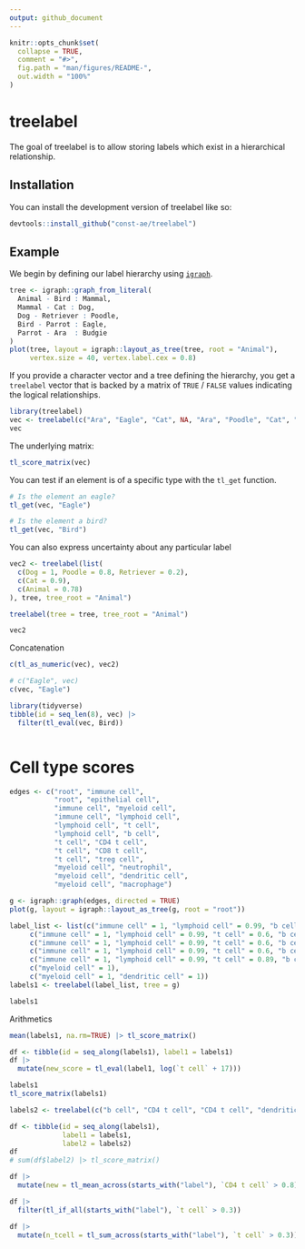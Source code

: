 ```yaml
---
output: github_document
---
```


<!-- README.md is generated from README.Rmd. Please edit that file -->

```r
knitr::opts_chunk$set(
  collapse = TRUE,
  comment = "#>",
  fig.path = "man/figures/README-",
  out.width = "100%"
)
```

# treelabel

<!-- badges: start -->
<!-- badges: end -->

The goal of treelabel is to allow storing labels which exist in a hierarchical relationship.

## Installation

You can install the development version of treelabel like so:

``` r
devtools::install_github("const-ae/treelabel")
```

## Example

We begin by defining our label hierarchy using [`igraph`](https://r.igraph.org/articles/igraph.html).

```r
tree <- igraph::graph_from_literal(
  Animal - Bird : Mammal,
  Mammal - Cat : Dog,
  Dog - Retriever : Poodle,
  Bird - Parrot : Eagle,
  Parrot - Ara  : Budgie
)
plot(tree, layout = igraph::layout_as_tree(tree, root = "Animal"),
     vertex.size = 40, vertex.label.cex = 0.8)
```


If you provide a character vector and a tree defining the hierarchy, you get a `treelabel` vector that is backed by a matrix of `TRUE` / `FALSE` values indicating the logical relationships.

```r
library(treelabel)
vec <- treelabel(c("Ara", "Eagle", "Cat", NA, "Ara", "Poodle", "Cat", "Cat"), tree = tree, tree_root = "Animal")
vec
```

The underlying matrix:
```r
tl_score_matrix(vec)
```


You can test if an element is of a specific type with the `tl_get` function.

```r
# Is the element an eagle?
tl_get(vec, "Eagle")

# Is the element a bird?
tl_get(vec, "Bird")
```


You can also express uncertainty about any particular label

```r
vec2 <- treelabel(list(
  c(Dog = 1, Poodle = 0.8, Retriever = 0.2),
  c(Cat = 0.9),
  c(Animal = 0.78)
), tree, tree_root = "Animal")

treelabel(tree = tree, tree_root = "Animal")

vec2
```

Concatenation

```r
c(tl_as_numeric(vec), vec2)

# c("Eagle", vec)
c(vec, "Eagle")
```



```r
library(tidyverse)
tibble(id = seq_len(8), vec) |>
  filter(tl_eval(vec, Bird))



```

# Cell type scores

```r
edges <- c("root", "immune cell",
           "root", "epithelial cell",
           "immune cell", "myeloid cell",
           "immune cell", "lymphoid cell",
           "lymphoid cell", "t cell",
           "lymphoid cell", "b cell",
           "t cell", "CD4 t cell",
           "t cell", "CD8 t cell",
           "t cell", "treg cell",
           "myeloid cell", "neutrophil",
           "myeloid cell", "dendritic cell",
           "myeloid cell", "macrophage")

g <- igraph::graph(edges, directed = TRUE)
plot(g, layout = igraph::layout_as_tree(g, root = "root"))
```


```r
label_list <- list(c("immune cell" = 1, "lymphoid cell" = 0.99, "b cell" = 0.7),
     c("immune cell" = 1, "lymphoid cell" = 0.99, "t cell" = 0.6, "b cell" = 0.3, "CD4 t cell" = 0.59),
     c("immune cell" = 1, "lymphoid cell" = 0.99, "t cell" = 0.6, "b cell" = 0.3, "CD4 t cell" = 0.59),
     c("immune cell" = 1, "lymphoid cell" = 0.99, "t cell" = 0.6, "b cell" = 0.2, "CD8 t cell" = 0.59),
     c("immune cell" = 1, "lymphoid cell" = 0.99, "t cell" = 0.89, "b cell" = 0.1, "CD4 t cell" = 0.89),
     c("myeloid cell" = 1),
     c("myeloid cell" = 1, "dendritic cell" = 1))
labels1 <- treelabel(label_list, tree = g)

labels1
```


Arithmetics

```r
mean(labels1, na.rm=TRUE) |> tl_score_matrix()
```


```r
df <- tibble(id = seq_along(labels1), label1 = labels1) 
df |>
  mutate(new_score = tl_eval(label1, log(`t cell` + 17)))
```

```r
labels1
tl_score_matrix(labels1)
```



```r
labels2 <- treelabel(c("b cell", "CD4 t cell", "CD4 t cell", "dendritic cell", "CD4 t cell", "dendritic cell", "dendritic cell"), g, "root")

df <- tibble(id = seq_along(labels1), 
             label1 = labels1, 
             label2 = labels2)
df
# sum(df$label2) |> tl_score_matrix()

df |>
  mutate(new = tl_mean_across(starts_with("label"), `CD4 t cell` > 0.8) )

df |>
  filter(tl_if_all(starts_with("label"), `t cell` > 0.3))

df |>
  mutate(n_tcell = tl_sum_across(starts_with("label"), `t cell` > 0.3))

```



